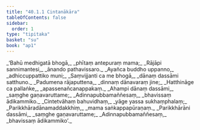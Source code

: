 ```yaml
---
title: "40.1.1 Cintanākāra"
tableOfContents: false
sidebar:
  order: 1
type: "tipitaka"
basket: "su"
book: "ap1"
---
```



<DynamicBreadcrumb />

<Division number="3" book="ap1" bookNo="20" page="351">

<Paragraph number="4300" type="verses" book="ap1">
_‘Bahū medhigatā bhogā,_  
_phītaṃ antepuraṃ mama;_  
_Rājāpi sannimantesi,_  
_ānando pathavissaro._  

</Paragraph>

</Division>
<Division number="4" book="ap1" bookNo="20" page="351">

<Paragraph number="4301" type="verses" book="ap1">
_Ayañca buddho uppanno,_  
_adhiccuppattiko muni;_  
_Saṃvijjanti ca me bhogā,_  
_dānaṃ dassāmi satthuno._  

</Paragraph>

</Division>
<Division number="5" book="ap1" bookNo="20" page="351">

<Paragraph number="4302" type="verses" book="ap1">
_Padumena rājaputtena,_  
_dinnaṃ dānavaraṃ jine;_  
_Hatthināge ca pallaṅke,_  
_apassenañcanappakaṃ._  

</Paragraph>

</Division>
<Division number="6" book="ap1" bookNo="20" page="351">

<Paragraph number="4303" type="verses" book="ap1">
_Ahampi dānaṃ dassāmi,_  
_saṃghe gaṇavaruttame;_  
_Adinnapubbamaññesaṃ,_  
_bhavissaṃ ādikammiko._  

</Paragraph>

</Division>
<Division number="7" book="ap1" bookNo="20" page="351">

<Paragraph number="4304" type="verses" book="ap1">
_Cintetvāhaṃ bahuvidhaṃ,_  
_yāge yassa sukhaṃphalaṃ;_  
_Parikkhāradānamaddakkhiṃ,_  
_mama saṅkappapūraṇaṃ._  

</Paragraph>

</Division>
<Division number="8" book="ap1" bookNo="20" page="351">

<Paragraph number="4305" type="verses" book="ap1">
_Parikkhārāni dassāmi,_  
_saṃghe gaṇavaruttame;_  
_Adinnapubbamaññesaṃ,_  
_bhavissaṃ ādikammiko’._
</Paragraph>
</Division>